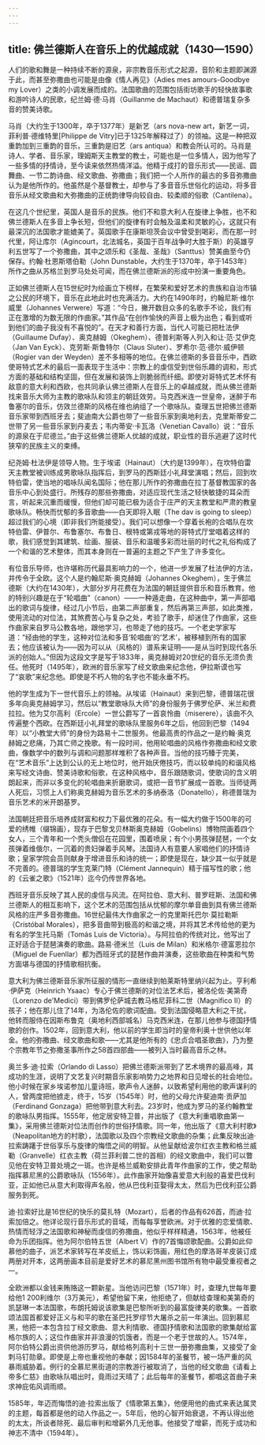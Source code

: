 ```yaml
---
---
---
```

title: 佛兰德斯人在音乐上的优越成就（1430—1590）
---




人们的歌和舞是一种持续不断的源泉，非宗教音乐形式之起源，音阶和主题即渊源于此，而甚至弥撒曲也可能是由像《情人再见》（Adies mes amours-Goodbye my Lover）之类的小调发展而成的。法国歌曲的范围包括街坊歌手的轻快故事歌和游吟诗人的民歌，纪兰姆·德·马肖（Guillanme de Machaut）和德普瑞复杂多音的赞美诗歌。

马肖（大约生于1300年，卒于1377年）是新艺（ars nova-new art，新艺一词，菲利普·德维特里[Philippe de Vitry]已于1325年解释过了）的领袖。这是一种把双重韵加到三重韵的音乐，三重韵是旧艺（ars antiqua）和教会所认可的。马肖是诗人、学者、音乐家，理姆斯天主教堂的教士，可能也是一位多情人，因为他写了一些多情的抒情诗，至今读来依然热情洋溢。他精于成打的音乐形式——民谣、圆舞曲、一节二韵诗曲、经文歌曲、弥撒曲；我们把一个人所作的最古的多音弥撒曲认为是他所作的。他虽然是个基督教士，却参与了多音音乐世俗化的运动，将多音音乐从经文歌曲和大弥撒曲的正统韵律导向较自由、较柔顺的俗歌（Cantilena）。

在这几个世纪里，英国人是音乐的民族。他们不和意大利人在旋律上争胜，也不和佛兰德斯人在多音上争长短，但他们的旋律有时会触及温柔和灵敏的心，这就只有最深沉的法国歌才能媲美了。英国歌手在康斯坦茨会议中曾受到喝彩，而在那一时代里，阿让库尔（Agincourt，北法城名，英国于百年战争时大胜于斯）的英雄亨利五世写了一个弥撒曲，其中之颂乐和《圣哉、圣哉》（Santtus）赞美曲至今仍保存。约翰·杜恩斯塔伯勒（John Dunstable，大约生于1370年，卒于1453年）所作之曲从苏格兰到罗马处处可闻，而在佛兰德斯派的形成中扮演一重要角色。

正如佛兰德斯人在15世纪时为绘画立下榜样，在繁荣和爱好艺术的贵族和自治市镇之公民的环境下，音乐在此地此时也充满活力。大约在1490年时，约翰尼斯·维尔威里（Johannes Verwere）写道：“今日，撇开数目众多的名歌手不论，我们有正在激增的为数无限的作曲家。”其作品“在创作愉快的声音上极为出色；看到或听到他们的曲子我没有不喜悦的”。在天才和善行方面，当代人可能已把杜法伊（Guillaume Dufay）、奥克赫姆（Okeghem）、德普利斯等人列入和让·范·艾伊克（Jan Van Eyck）、克劳斯·斯鲁特尔（Claus Sluter）、罗希尔·范·德尔·威伊顿（Rogier van der Weyden）差不多相等的地位。在佛兰德斯的多音音乐中，西欧使哥特式艺术的最后一面表现于生活中：宗教上的虔信受到世俗乐趣的调和，形式方面的基础和结构坚固，但在发展和装饰上则脆弱而纤细。即使对哥特式艺术怀有敌意的意大利和西欧，也共同承认佛兰德斯人在音乐上的卓越成就，而从佛兰德斯找来音乐大师为主教的歌咏队和领主的朝廷效劳。马克西米连一世皇帝，迷醉于布鲁塞尔的音乐，仿效兰德斯的风格在维也纳组了一个歌咏队。查理五世把佛兰德斯音乐家带到西班牙去；斐迪南大公爵也带了一些音乐家到奥地利去，克里斯蒂安二世带了另一些音乐家到丹麦去；韦内蒂安·卡瓦洛（Venetian Cavallo）说：“音乐的源泉在于尼德兰。”由于这些佛兰德斯人优越的成就，职业性的音乐逃避了这时代狭窄的民族主义的束缚。

纪尧姆·杜法伊是领导人物。生于埃诺（Hainaut）（大约是1399年），在坎特伯雷天主教堂被训练成男歌咏队指挥后，到罗马的西斯廷小礼拜堂演唱；然后，回到坎特伯雷，使当地的唱咏队闻名国际；他在那儿所作的弥撒曲在拉丁基督教国家的各音乐中心到处盛行。所残存的那些弥撒曲，对适应现代生活之轻快敏捷的耳朵而言，听起来沉重而缓慢，但他们却可能已极为适合于庄严的天主教堂和严肃的教皇歌咏队。畅快而忧郁的多音歌曲——白天即将入眠（The dav is going to sleep）超过我们的心境（即非我们所能接受）。我们可以想像一个穿着长袍的合唱队在坎特伯雷、伊普尔、布鲁塞尔、布鲁日、根特或第戎等地的哥特式厅堂唱着这样的歌，我们感觉到其建筑、绘画、服装、音乐和温暖多彩而壮丽的时代之礼俗构成了一个和谐的艺术整体，而其本身则在一普遍的主题之下产生了许多变化。

有位音乐导师，也许堪称历代最具影响力的一个，他进一步发展了杜法伊的方法，并传令于全欧。这个人是约翰尼斯·奥克赫姆（Johannes Okeghem），生于佛兰德斯（大约在1430年），大部分岁月花费在为法国的朝廷提供音乐和音乐教育。他的特别兴趣是在于“轮唱曲”（canon）——一种遁走曲，在这种曲中，第一声部唱出的歌词与旋律，经过几小节后，由第二声部重复，然后再第三声部，如此类推，使用流动的对位法，其煞费苦心与复杂之处，考验了歌手，却迷住了作曲家，这些作曲家来自罗马公教各地，跟他学习，也带走了他的技巧。一个老史学家写道：“经由他的学生，这种对位法和多音‘轮唱曲’的‘艺术’，被移植到所有的国家去；他应该被认为——因为可以从（风格的）谱系来证明——是从当时到现代各乐派的创始人。”但因为这段文字是写于1833年，奥克赫姆对20世纪的音乐无须负责任。他死时（1495年），欧洲的音乐家写了经文歌曲来纪念他，伊拉斯谟也写了“哀歌”来纪念他。即使是不朽人物的名字也不能永垂不朽。

他的学生成为下一世代音乐上的领袖。从埃诺（Hainaut）来到巴黎，德普瑞花很多年向奥克赫姆学习，然后以“教堂歌咏队大师”的身份服务于佛罗伦萨、米兰和费拉拉。他为艾尔高利（Ercole）一世公爵写了一首哀怜曲（miserere），该曲不久传遍整个西欧。在西斯廷小礼拜堂的歌咏队里服务6年之后，他回到巴黎（1494年）以“小教堂大师”的身份为路易十二世服务。他最高贵的作品之一是约翰·奥克赫姆之悲痛，乃其亡师之挽歌。有一段时间，他用轮唱曲的风格作弥撒曲和经文歌曲，像数学中的数列与调和问题那样堆积了各种声音。当他的技巧臻于完美，在“艺术音乐”上达到公认的无上地位时，他开始厌倦技巧，而以较单纯的和谐风格来写经文诗曲、赞美诗歌和俗歌，在这种风格中，音乐跟随歌词，使歌词的含义明朗起来，而非以多变化的轮唱曲来折磨歌词，或把一音节扩展成一首歌。当师徒两人死后，习惯上人们称奥克赫姆为音乐艺术的多纳泰洛（Donatello），称德普瑞为音乐艺术的米开朗基罗。

法国朝廷把音乐培养成财富和权力下最优雅的花朵。有一幅大约做于1500年的可爱的绣帷（缀锦画），现存于巴黎戈贝林斯奥克赫姆（Gobelins）博物院画着四个女人，三个青年和一个秃头僧侣在花园里，围着喷泉；有个小男孩弹琵琶，一个女孩弹着维俄尔，一沉着的贵妇弹着手风琴。法国诗人有意要人家唱他们的抒情诗歌；皇家学院会员则献身于增进音乐和诗的统一；即使是现在，缺少其一似乎就是不完善的。德普瑞的学生克莱门特（Clément Jannequin）精于描写性的歌；他的《云雀之歌》（1521年）迄今仍传世界各地。

西班牙音乐反映了其人民的虔信与风流。在阿拉伯、意大利、普罗旺斯、法国和佛兰德斯人的相互影响下，这个艺术的范围包括从忧郁的摩尔单音曲到具有佛兰德斯风格的庄严多音弥撒曲。16世纪最伟大作曲家之一的克里斯托巴尔·莫拉勒斯（Cristóbal Morales），把多音曲带到极高的和谐之境，并将其艺术传给他的更为有名的学生托马斯（Tomás Luis de Victoria）。与阿拉伯的传统对比，他写出了正好适合于琵琶演奏的歌曲。路易·德米兰（Luis de Milan）和米格尔·德富恩拉尔（Miguel de Fuenllar）都为西班牙式的琵琶作曲并演奏，这些歌曲在种类和气势方面堪与德国的抒情歌相抗衡。

意大利为佛兰德斯音乐家所征服的情形一直继续到帕莱斯特里纳兴起为止。亨利希·伊萨克（Heinrich Ysaac）专心于佛兰德斯的对位法艺术后，被洛伦佐·美第奇（Lorenzo de'Medici）带到佛罗伦萨城去教马格尼菲科二世（Magnifico II）的孩子；他在那儿住了14年，为洛伦佐的歌词配曲。受到法国侵略意大利之干扰，他转而服侍在因斯布鲁克（奥地利西部城名）马克西米连，在那儿他参与德国抒情歌的创作。1502年，回到意大利，他以前的学生即当时的皇帝利奥十世供他以年金。他的弥撒曲、经文歌曲和歌——尤其是他所有的《忠贞合唱圣歌曲》，乃为整个宗教年节之弥撒圣事所作之58首四部曲——被列入当时最高音乐之林。

奥兰多·迪·拉索（Orlando di Lasso）把佛兰德斯派带到了艺术境界的最高峰，其成功的生涯，说明了文艺复兴时期音乐家影响势力之地界和日见增长的社会地位。他小时候在家乡埃诺参加儿童诗班，歌声令人迷醉，以致希望利用他的歌声谋利的人，曾两度把他掳走，终于，15岁（1545年）时，他的父母允许斐迪南·贡萨加（Ferdinand Gonzaga）把他带到意大利去。23岁时，他成为罗马的圣约翰教堂的歌咏队男指挥。1555年，他定居安特卫普，并出版了《意大利重唱歌曲第一集》，采用佛兰德斯对位法而创作的世俗抒情歌。同一年，他出版了《意大利村歌》（Neapolitan地方的村歌），法国歌以及四个宗教经文歌曲的杂集；此集反映出迪·拉索踌躇于世俗享乐与旋律的悔悟之间的明智。从他呈献给波尔红衣主教和格兰威勒（Granvelle）红衣主教（荷兰菲利普二世的首相）的经文歌曲中，我们可以瞥见他在安特卫普处境之一斑。也许是格兰威勒安排此青年作曲家的工作，使之帮助指挥慕尼黑的公爵歌咏队（1556年）。此作曲家开始像喜爱意大利般的喜爱巴伐利亚，正如他已从意大利取得声名般，他从巴伐利亚娶得太太，然后为巴伐利亚公爵服务到死。

迪·拉索好比是16世纪的快乐的莫扎特（Mozart），后者的作品有626首，而迪·拉索加倍之。他详论现行音乐形式的音域，而每每享誉欧洲。对于优雅的恋爱情歌、热情而轻浮之法国歌和神秘而虔信的弥撒曲，他似乎样样精通，1563年，他被任命为乐团指挥。他为阿尔伯特五世（Albert V）作的7首悔颂歌配曲。公爵如此仰慕他的曲子，派艺术家转写在羊皮纸上，饰以彩饰画，用红色的摩洛哥羊皮装订成两册对开本，这两册画本目前是爱好艺术的慕尼黑州图书馆所有物中最受重视者之一。

全欧洲都以金钱来贿赂这一颗新星。当他访问巴黎（1571年）时，查理九世每年要给他1 200利维尔（3万美元），希望他留下来，他拒绝了，但献给查理和美第奇的凯瑟琳一本法国歌，布朗托姆说该歌集是巴黎所听到的最富旋律美的歌集。一首歌颂法国首都爱好正义与和平的歌在圣巴托罗缪节大屠杀之前一年演出。回到慕尼黑，他把一本包含拉丁经文歌曲、意大利情歌、德国抒情歌和法国歌的歌集献给富格尔族的人；这位作曲家并非浪漫的饥饿者，而是一个老于世故的人。1574年，阿尔伯特公爵出资供他游历罗马，献给格列高利十三世一册弥撒曲集，又接受了金刺马钉勋章。即使是上帝也重视他的奉献；因1584年的圣餐节，被一场严重的风暴雨威胁着。例行的全慕尼黑街道的宗教游行被取消了，当他的经文歌曲《请看上帝多仁慈》由歌咏队唱出时，竟雨过天晴了；此后每年的圣餐节，都唱这首曲子来求神庇佑风调雨顺。

1585年，年迈而悔悟的迪·拉索出版了《情歌第五集》，他便用他的曲式来表达属灵的主题，每首都是他的动人作品之一。5年后，他的心智开始衰退，不再认得出他的太太，所谈者除死、最后审判和增薪外几无他事。他接受了增薪，而死于成功和神志不清中（1594年）。